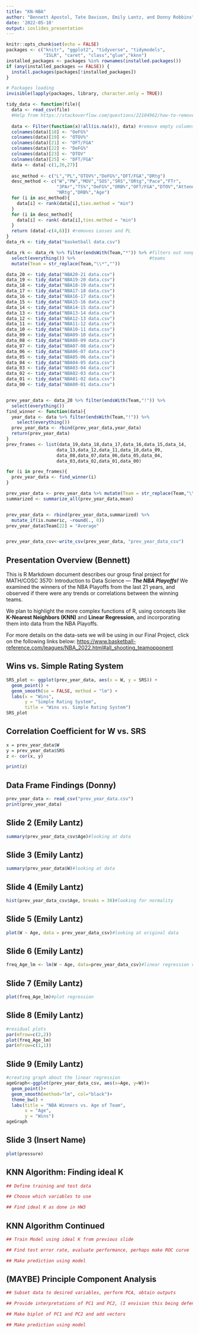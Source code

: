 ```yaml
---
title: "KN-NBA"
author: "Bennett Apostol, Tate Davison, Emily Lantz, and Donny Robbins"
date: '2022-05-10'
output: ioslides_presentation
---
```


```r
knitr::opts_chunk$set(echo = FALSE)
packages <- c("knitr", "ggplot2", "tidyverse", "tidymodels", 
              "ISLR", "caret", "class","glue","kknn")
installed_packages <- packages %in% rownames(installed.packages())
if (any(installed_packages == FALSE)) {
  install.packages(packages[!installed_packages])
}

# Packages loading
invisible(lapply(packages, library, character.only = TRUE))

tidy_data <- function(file){
  data <- read_csv(file)
  #Help from https://stackoverflow.com/questions/22104962/how-to-remove-empty-columns-in-r/27098520
  
  data <- Filter(function(x)!all(is.na(x)), data) #remove empty columns
  colnames(data)[18] <- "OeFG%"
  colnames(data)[19] <- "OTOV%"
  colnames(data)[21] <- "OFT/FGA"
  colnames(data)[22] <- "DeFG%"
  colnames(data)[23] <- "DTOV"
  colnames(data)[25] <- "DFT/FGA"
  data <- data[-c(1,26,27)]
  
  asc_method <- c("L","PL","OTOV%","DeFG%","DFT/FGA","DRtg")
  desc_method <- c("W","PW","MOV","SOS","SRS","ORtg","Pace","FTr",
                   "3PAr","TS%","OeFG%","ORB%","OFT/FGA","DTOV","Attend./G",
                   "NRtg","DRB%","Age")
  for (i in asc_method){
    data[i] <- rank(data[i],ties.method = "min")
  }
  for (i in desc_method){
    data[i] <- rank(-data[i],ties.method = "min")
  }
  return (data[-c(4,6)]) #removes Losses and PL
}
data_rk <- tidy_data("basketball data.csv")

data_rk <- data_rk %>% filter(endsWith(Team,"*")) %>% #filters out nonplayoff 
  select(everything()) %>%                            #teams
  mutate(Team = str_replace(Team,"\\*",""))

data_20 <- tidy_data("NBA20-21 data.csv")
data_19 <- tidy_data("NBA19-20 data.csv")
data_18 <- tidy_data("NBA18-19 data.csv")
data_17 <- tidy_data("NBA17-18 data.csv")
data_16 <- tidy_data("NBA16-17 data.csv")
data_15 <- tidy_data("NBA15-16 data.csv")
data_14 <- tidy_data("NBA14-15 data.csv")
data_13 <- tidy_data("NBA13-14 data.csv")
data_12 <- tidy_data("NBA12-13 data.csv")
data_11 <- tidy_data("NBA11-12 data.csv")
data_10 <- tidy_data("NBA10-11 data.csv")
data_09 <- tidy_data("NBA09-10 data.csv")
data_08 <- tidy_data("NBA08-09 data.csv")
data_07 <- tidy_data("NBA07-08 data.csv")
data_06 <- tidy_data("NBA06-07 data.csv")
data_05 <- tidy_data("NBA05-06 data.csv")
data_04 <- tidy_data("NBA04-05 data.csv")
data_03 <- tidy_data("NBA03-04 data.csv")
data_02 <- tidy_data("NBA02-03 data.csv")
data_01 <- tidy_data("NBA01-02 data.csv")
data_00 <- tidy_data("NBA00-01 data.csv")


prev_year_data <- data_20 %>% filter(endsWith(Team,"!")) %>%
  select(everything())
find_winner <- function(data){
  year_data <- data %>% filter(endsWith(Team,"!")) %>%
    select(everything())
  prev_year_data <- rbind(prev_year_data,year_data)
  return(prev_year_data)
}
prev_frames <- list(data_19,data_18,data_17,data_16,data_15,data_14,
                   data_13,data_12,data_11,data_10,data_09,
                   data_08,data_07,data_06,data_05,data_04,
                   data_03,data_02,data_01,data_00)

for (i in prev_frames){
  prev_year_data <- find_winner(i)
}

prev_year_data <- prev_year_data %>% mutate(Team = str_replace(Team,"\\!",""))
summarized <- summarize_all(prev_year_data,mean)


prev_year_data <- rbind(prev_year_data,summarized) %>%  
  mutate_if(is.numeric, ~round(., 0))
prev_year_data$Team[22] = "Average"


prev_year_data_csv<-write_csv(prev_year_data, "prev_year_data_csv")

```

## Presentation Overview (Bennett)
This is R Markdown document describes our group final project for MATH/COSC 3570: Introduction to Data Science — ***The NBA Playoffs!*** We examined the winners of the NBA Playoffs from the last 21 years, and observed if there were any trends or correlations between the winning teams.

We plan to highlight the more complex functions of R, using concepts like **K-Nearest Neighbors (KNN)** and **Linear Regression**, and incorporating them into data from the NBA Playoffs. 

For more details on the data-sets we will be using in our Final Project, click on the following links below:
<https://www.basketball-reference.com/leagues/NBA_2022.html#all_shooting_teamopponent>

## Wins vs. Simple Rating System
```r
SRS_plot <- ggplot(prev_year_data, aes(x = W, y = SRS)) + 
  geom_point() + 
  geom_smooth(se = FALSE, method = "lm") + 
  labs(x = "Wins",
       y = "Simple Rating System",
       title = "Wins vs. Simple Rating System")
SRS_plot
```

## Correlation Coefficient for W vs. SRS
```r
x = prev_year_data$W 
y = prev_year_data$SRS 
z <- cor(x, y)

print(z)
```

## Data Frame Findings (Donny)
```r
prev_year_data <- read_csv("prev_year_data.csv")
print(prev_year_data)
```

## Slide 2 (Emily Lantz)
```r
summary(prev_year_data_csv$Age)#looking at data
```
## Slide 3 (Emily Lantz)
```r
summary(prev_year_data$W)#looking at data
```
## Slide 4 (Emily Lantz)
```r
hist(prev_year_data_csv$Age, breaks = 30)#looking for normality
```
## Slide 5 (Emily Lantz)
```r
plot(W ~ Age, data = prev_year_data_csv)#looking at original data
```
## Slide 6 (Emily Lantz)
```r
freq_Age_lm <- lm(W ~ Age, data=prev_year_data_csv)#linear regression variable
```
## Slide 7 (Emily Lantz)
```r
plot(freq_Age_lm)#plot regression
```
## Slide 8 (Emily Lantz)
```r
#residual plots
par(mfrow=c(2,2))
plot(freq_Age_lm)
par(mfrow=c(1,1))
```
## Slide 9 (Emily Lantz)
```r
#creating graph about the linear regression
ageGraph<-ggplot(prev_year_data_csv, aes(x=Age, y=W))+
  geom_point()+
  geom_smooth(method="lm", col="black")+
  theme_bw() +
  labs(title = "NBA Winners vs. Age of Team",
       x = "Age",
       y = "Wins")
ageGraph

```

## Slide 3 (Insert Name)

```r
plot(pressure)
```


## KNN Algorithm: Finding ideal K

```r
## Define training and test data

## Choose which variables to use

## Find ideal K as done in HW3


```


## KNN Algorithm Continued

```r

## Train Model using ideal K from previous slide

## Find test error rate, evaluate performance, perhaps make ROC curve 

## Make prediction using model 

```

## (MAYBE) Principle Component Analysis

```r
## Subset data to desired variables, perform PCA, obtain outputs

## Provide interpretations of PC1 and PC2, (I envision this being defensive and offensive aptitude)

## Make biplot of PC1 and PC2 and add vectors 

## Make prediction using model

```




